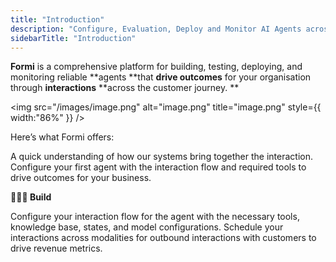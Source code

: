 ```yaml
---
title: "Introduction"
description: "Configure, Evaluation, Deploy and Monitor AI Agents across use-cases."
sidebarTitle: "Introduction"
---
```


**Formi** is a comprehensive platform for building, testing, deploying, and monitoring reliable **agents **that **drive outcomes** for your organisation through **interactions** **across the customer journey. **

<img
  src="/images/image.png"
  alt="image.png"
  title="image.png"
  style={{ width:"86%" }}
/>

Here’s what Formi offers:

<CardGroup cols={2}>
  <Card title="How Formi Works" icon="sparkles">
    A quick understanding of how our systems bring together the interaction.
  </Card>
  <Card title="Quickstart" icon="star">
    Configure your first agent with the interaction flow and required tools to drive outcomes for your business.
  </Card>
</CardGroup>

**👷🏻‍♀️ Build**

<CardGroup cols={2}>
  <Card title="Setup Interaction Flow" icon="sparkles">
    Configure your interaction flow for the agent with the necessary tools, knowledge base, states, and model configurations.
  </Card>
  <Card title="Schedule Interactions Across Modalities" icon="sparkles">
    Schedule your interactions across modalities for outbound interactions with customers to drive revenue metrics.
  </Card>
</CardGroup>